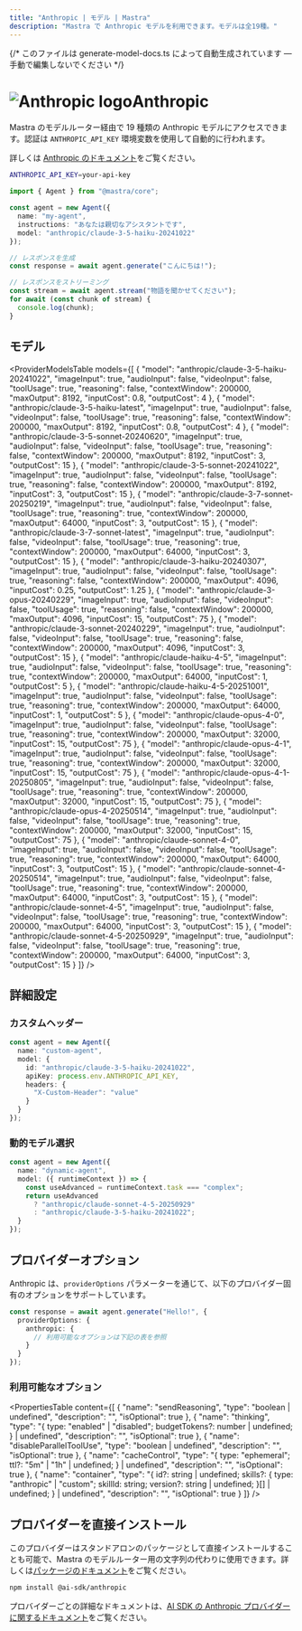 ```yaml
---
title: "Anthropic | モデル | Mastra"
description: "Mastra で Anthropic モデルを利用できます。モデルは全19種。"
---
```


{/* このファイルは generate-model-docs.ts によって自動生成されています — 手動で編集しないでください */}




# <img src="https://models.dev/logos/anthropic.svg" alt="Anthropic logo" className="inline w-8 h-8 mr-2 align-middle dark:invert dark:brightness-0 dark:contrast-200" />Anthropic

Mastra のモデルルーター経由で 19 種類の Anthropic モデルにアクセスできます。認証は `ANTHROPIC_API_KEY` 環境変数を使用して自動的に行われます。

詳しくは [Anthropic のドキュメント](https://docs.anthropic.com/en/docs/about-claude/models)をご覧ください。

```bash
ANTHROPIC_API_KEY=your-api-key
```

```typescript
import { Agent } from "@mastra/core";

const agent = new Agent({
  name: "my-agent",
  instructions: "あなたは親切なアシスタントです",
  model: "anthropic/claude-3-5-haiku-20241022"
});

// レスポンスを生成
const response = await agent.generate("こんにちは!");

// レスポンスをストリーミング
const stream = await agent.stream("物語を聞かせてください");
for await (const chunk of stream) {
  console.log(chunk);
}
```


## モデル

<ProviderModelsTable
  models={[
  {
    "model": "anthropic/claude-3-5-haiku-20241022",
    "imageInput": true,
    "audioInput": false,
    "videoInput": false,
    "toolUsage": true,
    "reasoning": false,
    "contextWindow": 200000,
    "maxOutput": 8192,
    "inputCost": 0.8,
    "outputCost": 4
  },
  {
    "model": "anthropic/claude-3-5-haiku-latest",
    "imageInput": true,
    "audioInput": false,
    "videoInput": false,
    "toolUsage": true,
    "reasoning": false,
    "contextWindow": 200000,
    "maxOutput": 8192,
    "inputCost": 0.8,
    "outputCost": 4
  },
  {
    "model": "anthropic/claude-3-5-sonnet-20240620",
    "imageInput": true,
    "audioInput": false,
    "videoInput": false,
    "toolUsage": true,
    "reasoning": false,
    "contextWindow": 200000,
    "maxOutput": 8192,
    "inputCost": 3,
    "outputCost": 15
  },
  {
    "model": "anthropic/claude-3-5-sonnet-20241022",
    "imageInput": true,
    "audioInput": false,
    "videoInput": false,
    "toolUsage": true,
    "reasoning": false,
    "contextWindow": 200000,
    "maxOutput": 8192,
    "inputCost": 3,
    "outputCost": 15
  },
  {
    "model": "anthropic/claude-3-7-sonnet-20250219",
    "imageInput": true,
    "audioInput": false,
    "videoInput": false,
    "toolUsage": true,
    "reasoning": true,
    "contextWindow": 200000,
    "maxOutput": 64000,
    "inputCost": 3,
    "outputCost": 15
  },
  {
    "model": "anthropic/claude-3-7-sonnet-latest",
    "imageInput": true,
    "audioInput": false,
    "videoInput": false,
    "toolUsage": true,
    "reasoning": true,
    "contextWindow": 200000,
    "maxOutput": 64000,
    "inputCost": 3,
    "outputCost": 15
  },
  {
    "model": "anthropic/claude-3-haiku-20240307",
    "imageInput": true,
    "audioInput": false,
    "videoInput": false,
    "toolUsage": true,
    "reasoning": false,
    "contextWindow": 200000,
    "maxOutput": 4096,
    "inputCost": 0.25,
    "outputCost": 1.25
  },
  {
    "model": "anthropic/claude-3-opus-20240229",
    "imageInput": true,
    "audioInput": false,
    "videoInput": false,
    "toolUsage": true,
    "reasoning": false,
    "contextWindow": 200000,
    "maxOutput": 4096,
    "inputCost": 15,
    "outputCost": 75
  },
  {
    "model": "anthropic/claude-3-sonnet-20240229",
    "imageInput": true,
    "audioInput": false,
    "videoInput": false,
    "toolUsage": true,
    "reasoning": false,
    "contextWindow": 200000,
    "maxOutput": 4096,
    "inputCost": 3,
    "outputCost": 15
  },
  {
    "model": "anthropic/claude-haiku-4-5",
    "imageInput": true,
    "audioInput": false,
    "videoInput": false,
    "toolUsage": true,
    "reasoning": true,
    "contextWindow": 200000,
    "maxOutput": 64000,
    "inputCost": 1,
    "outputCost": 5
  },
  {
    "model": "anthropic/claude-haiku-4-5-20251001",
    "imageInput": true,
    "audioInput": false,
    "videoInput": false,
    "toolUsage": true,
    "reasoning": true,
    "contextWindow": 200000,
    "maxOutput": 64000,
    "inputCost": 1,
    "outputCost": 5
  },
  {
    "model": "anthropic/claude-opus-4-0",
    "imageInput": true,
    "audioInput": false,
    "videoInput": false,
    "toolUsage": true,
    "reasoning": true,
    "contextWindow": 200000,
    "maxOutput": 32000,
    "inputCost": 15,
    "outputCost": 75
  },
  {
    "model": "anthropic/claude-opus-4-1",
    "imageInput": true,
    "audioInput": false,
    "videoInput": false,
    "toolUsage": true,
    "reasoning": true,
    "contextWindow": 200000,
    "maxOutput": 32000,
    "inputCost": 15,
    "outputCost": 75
  },
  {
    "model": "anthropic/claude-opus-4-1-20250805",
    "imageInput": true,
    "audioInput": false,
    "videoInput": false,
    "toolUsage": true,
    "reasoning": true,
    "contextWindow": 200000,
    "maxOutput": 32000,
    "inputCost": 15,
    "outputCost": 75
  },
  {
    "model": "anthropic/claude-opus-4-20250514",
    "imageInput": true,
    "audioInput": false,
    "videoInput": false,
    "toolUsage": true,
    "reasoning": true,
    "contextWindow": 200000,
    "maxOutput": 32000,
    "inputCost": 15,
    "outputCost": 75
  },
  {
    "model": "anthropic/claude-sonnet-4-0",
    "imageInput": true,
    "audioInput": false,
    "videoInput": false,
    "toolUsage": true,
    "reasoning": true,
    "contextWindow": 200000,
    "maxOutput": 64000,
    "inputCost": 3,
    "outputCost": 15
  },
  {
    "model": "anthropic/claude-sonnet-4-20250514",
    "imageInput": true,
    "audioInput": false,
    "videoInput": false,
    "toolUsage": true,
    "reasoning": true,
    "contextWindow": 200000,
    "maxOutput": 64000,
    "inputCost": 3,
    "outputCost": 15
  },
  {
    "model": "anthropic/claude-sonnet-4-5",
    "imageInput": true,
    "audioInput": false,
    "videoInput": false,
    "toolUsage": true,
    "reasoning": true,
    "contextWindow": 200000,
    "maxOutput": 64000,
    "inputCost": 3,
    "outputCost": 15
  },
  {
    "model": "anthropic/claude-sonnet-4-5-20250929",
    "imageInput": true,
    "audioInput": false,
    "videoInput": false,
    "toolUsage": true,
    "reasoning": true,
    "contextWindow": 200000,
    "maxOutput": 64000,
    "inputCost": 3,
    "outputCost": 15
  }
]}
/>

## 詳細設定

### カスタムヘッダー

```typescript
const agent = new Agent({
  name: "custom-agent",
  model: {
    id: "anthropic/claude-3-5-haiku-20241022",
    apiKey: process.env.ANTHROPIC_API_KEY,
    headers: {
      "X-Custom-Header": "value"
    }
  }
});
```


### 動的モデル選択

```typescript
const agent = new Agent({
  name: "dynamic-agent",
  model: ({ runtimeContext }) => {
    const useAdvanced = runtimeContext.task === "complex";
    return useAdvanced
      ? "anthropic/claude-sonnet-4-5-20250929"
      : "anthropic/claude-3-5-haiku-20241022";
  }
});
```


## プロバイダーオプション

Anthropic は、`providerOptions` パラメーターを通じて、以下のプロバイダー固有のオプションをサポートしています。

```typescript
const response = await agent.generate("Hello!", {
  providerOptions: {
    anthropic: {
      // 利用可能なオプションは下記の表を参照
    }
  }
});
```


### 利用可能なオプション

<PropertiesTable
  content={[
    {
        "name": "sendReasoning",
        "type": "boolean | undefined",
        "description": "",
        "isOptional": true
    },
    {
        "name": "thinking",
        "type": "{ type: \"enabled\" | \"disabled\"; budgetTokens?: number | undefined; } | undefined",
        "description": "",
        "isOptional": true
    },
    {
        "name": "disableParallelToolUse",
        "type": "boolean | undefined",
        "description": "",
        "isOptional": true
    },
    {
        "name": "cacheControl",
        "type": "{ type: \"ephemeral\"; ttl?: \"5m\" | \"1h\" | undefined; } | undefined",
        "description": "",
        "isOptional": true
    },
    {
        "name": "container",
        "type": "{ id?: string | undefined; skills?: { type: \"anthropic\" | \"custom\"; skillId: string; version?: string | undefined; }[] | undefined; } | undefined",
        "description": "",
        "isOptional": true
    }
]}
/>

## プロバイダーを直接インストール

このプロバイダーはスタンドアロンのパッケージとして直接インストールすることも可能で、Mastra のモデルルーター用の文字列の代わりに使用できます。詳しくは[パッケージのドキュメント](https://www.npmjs.com/package/@ai-sdk/anthropic)をご覧ください。

```bash npm2yarn copy
npm install @ai-sdk/anthropic
```

プロバイダーごとの詳細なドキュメントは、[AI SDK の Anthropic プロバイダーに関するドキュメント](https://ai-sdk.dev/providers/ai-sdk-providers/anthropic)をご覧ください。
